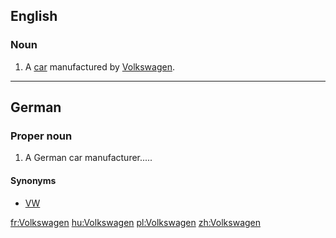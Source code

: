 ==English==

===Noun===
{{en-noun}}

# A [[car]] manufactured by [[w:Volkswagen|Volkswagen]].

----

==German==
{{wikipedia}}

===Proper noun===
{{infl|de|proper noun|g=m}}

# A German car manufacturer.....

====Synonyms====
*[[VW]]

[[fr:Volkswagen]]
[[hu:Volkswagen]]
[[pl:Volkswagen]]
[[zh:Volkswagen]]